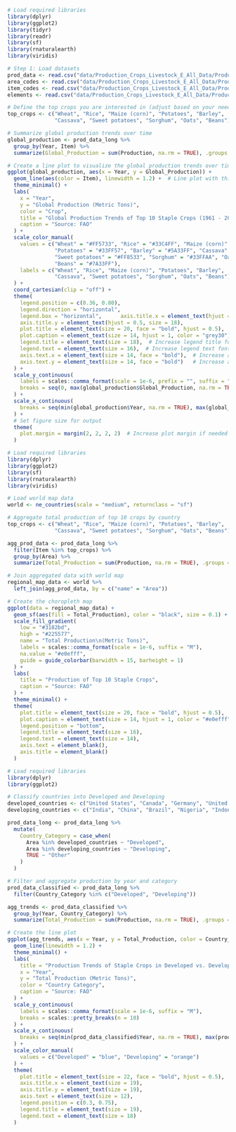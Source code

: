 ```r
# Load required libraries
library(dplyr)
library(ggplot2)
library(tidyr)
library(readr)
library(sf)
library(rnaturalearth)
library(viridis)

# Step 1: Load datasets
prod_data <- read.csv("data/Production_Crops_Livestock_E_All_Data/Production_Crops_Livestock_E_All_Data.csv")
area_codes <- read.csv("data/Production_Crops_Livestock_E_All_Data/Production_Crops_Livestock_E_AreaCodes.csv")
item_codes <- read.csv("data/Production_Crops_Livestock_E_All_Data/Production_Crops_Livestock_E_ItemCodes.csv")
elements <- read.csv("data/Production_Crops_Livestock_E_All_Data/Production_Crops_Livestock_E_Elements.csv")
```

```r

# Define the top crops you are interested in (adjust based on your needs)
top_crops <- c("Wheat", "Rice", "Maize (corn)", "Potatoes", "Barley", 
               "Cassava", "Sweet potatoes", "Sorghum", "Oats", "Beans")

# Summarize global production trends over time
global_production <- prod_data_long %>%
  group_by(Year, Item) %>%
  summarize(Global_Production = sum(Production, na.rm = TRUE), .groups = "drop")

# Create a line plot to visualize the global production trends over time
ggplot(global_production, aes(x = Year, y = Global_Production)) +
  geom_line(aes(color = Item), linewidth = 1.2) +  # Line plot with thicker lines
  theme_minimal() +
  labs(
    x = "Year", 
    y = "Global Production (Metric Tons)",  
    color = "Crop",
    title = "Global Production Trends of Top 10 Staple Crops (1961 - 2022)",
    caption = "Source: FAO"
  ) +
  scale_color_manual(
    values = c("Wheat" = "#FF5733", "Rice" = "#33C4FF", "Maize (corn)" = "#FFB533", 
               "Potatoes" = "#33FF57", "Barley" = "#5A33FF", "Cassava" = "#FF33A1", 
               "Sweet potatoes" = "#FF8533", "Sorghum" = "#33FFAA", "Oats" = "#FF33CC", 
               "Beans" = "#7A33FF"),
    labels = c("Wheat", "Rice", "Maize (corn)", "Potatoes", "Barley", 
               "Cassava", "Sweet potatoes", "Sorghum", "Oats", "Beans")
  ) +
  coord_cartesian(clip = "off") +
  theme(
    legend.position = c(0.36, 0.80),  
    legend.direction = "horizontal",  
    legend.box = "horizontal",      axis.title.x = element_text(hjust = 0.5, size = 18),  
    axis.title.y = element_text(hjust = 0.5, size = 18),  
    plot.title = element_text(size = 20, face = "bold", hjust = 0.5),  # Increase title font size
    plot.caption = element_text(size = 14, hjust = 1, color = "grey30"),  # Caption with slightly larger font
    legend.title = element_text(size = 18),  # Increase legend title font size
    legend.text = element_text(size = 16),  # Increase legend text font size
    axis.text.x = element_text(size = 14, face = "bold"),  # Increase and bold X axis tick labels
    axis.text.y = element_text(size = 14, face = "bold")   # Increase and bold Y axis tick labels
  ) +
  scale_y_continuous(
    labels = scales::comma_format(scale = 1e-6, prefix = "", suffix = "M"),  # Format y-axis in millions with commas
    breaks = seq(0, max(global_production$Global_Production, na.rm = TRUE), by = 200000000)  # Reduced step size for y-axis ticks
  ) +
  scale_x_continuous(
    breaks = seq(min(global_production$Year, na.rm = TRUE), max(global_production$Year, na.rm = TRUE), by = 5)  # Increase x-axis ticks
  ) +
  # Set figure size for output
  theme(
    plot.margin = margin(2, 2, 2, 2)  # Increase plot margin if needed
  )

```

```r
# Load required libraries
library(dplyr)
library(ggplot2)
library(sf)
library(rnaturalearth)
library(viridis)

# Load world map data
world <- ne_countries(scale = "medium", returnclass = "sf")

# Aggregate total production of top 10 crops by country
top_crops <- c("Wheat", "Rice", "Maize (corn)", "Potatoes", "Barley", 
               "Cassava", "Sweet potatoes", "Sorghum", "Oats", "Beans")

agg_prod_data <- prod_data_long %>%
  filter(Item %in% top_crops) %>%
  group_by(Area) %>%
  summarize(Total_Production = sum(Production, na.rm = TRUE), .groups = "drop")

# Join aggregated data with world map
regional_map_data <- world %>%
  left_join(agg_prod_data, by = c("name" = "Area"))

# Create the choropleth map
ggplot(data = regional_map_data) +
  geom_sf(aes(fill = Total_Production), color = "black", size = 0.1) +
  scale_fill_gradient(
    low = "#3182bd", 
    high = "#225577", 
    name = "Total Production\n(Metric Tons)",
    labels = scales::comma_format(scale = 1e-6, suffix = "M"), 
    na.value = "#e0efff", 
    guide = guide_colorbar(barwidth = 15, barheight = 1)
  ) +
  labs(
    title = "Production of Top 10 Staple Crops",
    caption = "Source: FAO"
  ) +
  theme_minimal() +
  theme(
    plot.title = element_text(size = 20, face = "bold", hjust = 0.5),
    plot.caption = element_text(size = 14, hjust = 1, color = "#e0efff"),
    legend.position = "bottom",
    legend.title = element_text(size = 16),
    legend.text = element_text(size = 14),
    axis.text = element_blank(),
    axis.title = element_blank()
  )


```

```r
# Load required libraries
library(dplyr)
library(ggplot2)

# Classify countries into Developed and Developing
developed_countries <- c("United States", "Canada", "Germany", "United Kingdom", "France", "Australia", "Japan")
developing_countries <- c("India", "China", "Brazil", "Nigeria", "Indonesia", "Mexico", "South Africa")

prod_data_long <- prod_data_long %>%
  mutate(
    Country_Category = case_when(
      Area %in% developed_countries ~ "Developed",
      Area %in% developing_countries ~ "Developing",
      TRUE ~ "Other"
    )
  )

# Filter and aggregate production by year and category
prod_data_classified <- prod_data_long %>%
  filter(Country_Category %in% c("Developed", "Developing"))

agg_trends <- prod_data_classified %>%
  group_by(Year, Country_Category) %>%
  summarize(Total_Production = sum(Production, na.rm = TRUE), .groups = "drop")

# Create the line plot
ggplot(agg_trends, aes(x = Year, y = Total_Production, color = Country_Category, group = Country_Category)) +
  geom_line(linewidth = 1.2) +
  theme_minimal() +
  labs(
    title = "Production Trends of Staple Crops in Developed vs. Developing Countries (1961 - 2022)",
    x = "Year",
    y = "Total Production (Metric Tons)",
    color = "Country Category",
    caption = "Source: FAO"
  ) +
  scale_y_continuous(
    labels = scales::comma_format(scale = 1e-6, suffix = "M"),
    breaks = scales::pretty_breaks(n = 10)
  ) +
  scale_x_continuous(
    breaks = seq(min(prod_data_classified$Year, na.rm = TRUE), max(prod_data_classified$Year, na.rm = TRUE), by = 5)
  ) +
  scale_color_manual(
    values = c("Developed" = "blue", "Developing" = "orange")
  ) +
  theme(
    plot.title = element_text(size = 22, face = "bold", hjust = 0.5),
    axis.title.x = element_text(size = 19),
    axis.title.y = element_text(size = 19),
    axis.text = element_text(size = 12),
    legend.position = c(0.3, 0.75),
    legend.title = element_text(size = 19),
    legend.text = element_text(size = 18)
  )

```
